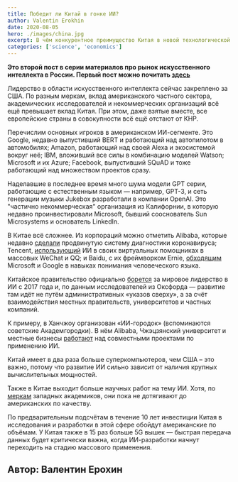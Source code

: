 ```yaml
---
title: Победит ли Китай в гонке ИИ?
author: Valentin Erokhin
date: 2020-08-05
hero: ./images/china.jpg
excerpt: В чём конкурентное преимущество Китая в новой технологической гонке и какие корпорации сейчас двигают этот рынок
categories: ['science', 'economics']
---
```


**Это второй пост в серии материалов про рынок искусственного интеллекта в России. Первый пост можно почитать [здесь](https://rufuture.com/novoe-elektrichestvo)**

Лидерство в области искусственного интеллекта сейчас закреплено за США. По разным меркам, вклад американского частного сектора, академических исследователей и некоммерческих организаций всё ещё превышает вклад Китая. При этом, даже взятые вместе, все европейские страны в совокупности всё ещё отстают от КНР.

Перечислим основных игроков в американском ИИ-сегменте. 
Это Google, недавно выпустивший BERT и работающий над автопилотом в автомобилях; 
Amazon, работающий над своей Alexa и экосистемой вокруг неё; 
IBM, вложивший все силы в комбинацию моделей Watson;  Microsoft и их Azure; 
Facebook, выпустивший SQuAD и тоже работающий над множеством проектов сразу.

Наделавшие в последнее время много шума модели GPT серии, работающие с естественным языком — например, GPT-3, и сеть генерации музыки Jukebox разработали в компании OpenAI. Это "частично некоммерческая" организация из Калифорнии, в которую недавно проинвестировали Microsoft, бывший сооснователь Sun Microsystems и основатель LinkedIn.

В Китае всё сложнее. Из корпораций можно отметить Alibaba, которые недавно [сделали](https://thenextweb.com/neural/2020/03/02/alibabas-new-ai-system-can-detect-coronavirus-in-seconds-with-96-accuracy/) продвинутую систему диагностики
коронавируса; Tencent, [использующий](https://ai.qq.com/hr/ailab.shtml) ИИ в своих виртуальных помощниках в массовых WeChat и QQ; и Baidu, с их 
фреймворком Ernie, [обходящим](http://research.baidu.com/Blog/index-view?id=130) Microsoft и Google в навыках понимания человеческого языка.

Китайское правительство официально [борется](https://www.fhi.ox.ac.uk/wp-content/uploads/Deciphering_Chinas_AI-Dream.pdf) за мировое лидерство в ИИ с 2017 года и, по данным исследователей из Оксфорда — развитие там идёт не путём административных «указов сверху», а за счёт взаимодействия местных 
правительств, университетов и частных компаний. 

К примеру, в Ханчжоу организован «ИИ-городок» (вспоминаются советские Академгородки). В нём Alibaba, Чжэцзянский университет и местные бизнесы [работают](https://theconversation.com/china-and-ai-what-the-world-can-learn-and-what-it-should-be-wary-of-140995) над совместными проектами по применению ИИ.

Китай имеет в два раза больше суперкомпьютеров, чем США – это важно, потому что развитие ИИ сильно зависит от наличия крупных вычислительных мощностей. 

Также в Китае выходит больше научных работ на тему ИИ. Хотя, по [меркам](https://sloanreview.mit.edu/article/is-china-taking-the-lead-in-ai/) западных академиков, они пока не дотягивают до американских по качеству. 

По предварительным подсчётам в течение 10 лет инвестиции Китая в исследования и разработки в этой сфере обойдут американские по объёмам. У Китая также в 15 раз больше 5G вышек — быстрая передача данных будет критически важна, когда ИИ-разработки начнут переходить на стадию массового применения.

## Автор: Валентин Ерохин